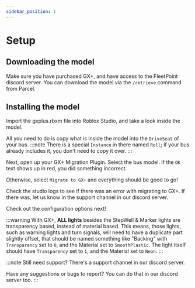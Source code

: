 ```yaml
---
sidebar_position: 1
---
```


# Setup
## Downloading the model
Make sure you have purchased GX+, and have access to the FleetPoint discord server. You can download the model via the `/retrieve` command from Parcel.

## Installing the model
Import the gxplus.rbxm file into Roblox Studio, and take a look inside the model.

All you need to do is copy what is inside the model into the `DriveSeat` of your bus.
:::note
There is a special `Instance` in there named `Roll`; if your bus already includes it, you don't need to copy it over. 
:::

Next, open up your GX+ Migration Plugin. Select the bus model. If the `OK` text shows up in red, you did something incorrect.

Otherwise, select `Migrate to GX+` and everything should be good to go!

Check the studio logs to see if there was an error with migrating to GX+. If there was, let us know in the support channel in our discord server.

Check out the configuration options next!

:::warning
With GX+, **ALL lights** besides the StepWell & Marker lights are transparency based, instead of material based. This means, those lights, such as warning lights and turn signals, will need to have a duplicate part slightly offset, that should be named something like "Backing" with `Transparency` set to `0`, and the Material set to `SmoothPlastic`. The light itself should have `Transparency` set to `1`, and the Material set to `Neon`.
:::

:::note
Still need support? There's a support channel in our discord server.

Have any suggestions or bugs to report? You can do that in our discord server too.
:::